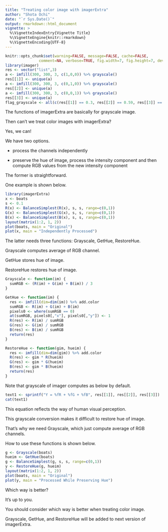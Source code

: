 ```yaml
---
title: "Treating color image with imagerExtra"
author: "Shota Ochi"
date: "`r Sys.Date()`"
output: rmarkdown::html_document
vignette: >
  %\VignetteIndexEntry{Vignette Title}
  %\VignetteEngine{knitr::rmarkdown}
  %\VignetteEncoding{UTF-8}
---
```


```r
knitr::opts_chunk$set(warning=FALSE, message=FALSE, cache=FALSE, 
               comment=NA, verbose=TRUE, fig.width=7, fig.height=7, dev='jpeg',dev.args=list(quality=50))
library(imager)
res <- vector("list",3)
a <- imfill(300, 300, 3, c(1,0,0)) %>% grayscale()
res[[1]] <- unique(a)
a <- imfill(300, 300, 3, c(0,1,0)) %>% grayscale()
res[[2]] <- unique(a)
a <- imfill(300, 300, 3, c(0,0,1)) %>% grayscale()
res[[3]] <- unique(a)
flag_grayscale <- all(c(res[[1]] == 0.3, res[[2]] == 0.59, res[[3]] == 0.11))			   
```

The functions of imagerExtra are basically for grayscale image.


Then can't we treat color images with imagerExtra?


Yes, we can!


We have two options.


* process the channels independently


* preserve the hue of image, process the intensity component and then compute RGB values from the new intensity component


The former is straightforward.

One example is shown below.


```r
library(imagerExtra)
x <- boats
s <- 0.1
R(x) <- BalanceSimplest(R(x), s, s, range=c(0,1))
G(x) <- BalanceSimplest(G(x), s, s, range=c(0,1))
B(x) <- BalanceSimplest(B(x), s, s, range=c(0,1))
layout(matrix(1:2, 1, 2))
plot(boats, main = "Original")
plot(x, main = "Independently Processed")
```
  

The latter needs three functions: Grayscale, GetHue, RestoreHue.


Grayscale computes average of RGB channel.


GetHue stores hue of image.


RestoreHue restores hue of image.


```r
Grayscale <- function(im) {
  sumRGB <- (R(im) + G(im) + B(im)) / 3
}

GetHue <- function(im) {
  res <- imfill(dim=dim(im)) %>% add.color
  sumRGB <- R(im) + G(im) + B(im)
  pixels0 <- where(sumRGB == 0)
  at(sumRGB, pixels0[,"x"], pixels0[,"y"]) <- 1
  R(res) <- R(im) / sumRGB
  G(res) <- G(im) / sumRGB
  B(res) <- B(im) / sumRGB
  return(res)
}

RestoreHue <- function(gim, hueim) {
  res <- imfill(dim=dim(gim)) %>% add.color
  R(res) <- gim * R(hueim)
  G(res) <- gim * G(hueim)
  B(res) <- gim * B(hueim)
  return(res)
}
```


Note that grayscale of imager computes as below by default.


```r
text1 <- sprintf("Y = %fR + %fG + %fB", res[[1]], res[[2]], res[[3]])
cat(text1)
```


This equation reflects the way of human visual perception.


This grayscale conversion makes it difficult to restore hue of image.


That's why we need Grayscale, which just compute average of RGB channels.


How to use these functions is shown below.


```r
g <- Grayscale(boats)
hueim <- GetHue(boats)
g <- BalanceSimplest(g, s, s, range=c(0,1))
y <- RestoreHue(g, hueim)
layout(matrix(1:2, 1, 2))
plot(boats, main = "Original")
plot(y, main = "Processed While Preserving Hue")
```

Which way is better?


It's up to you.


You should consider which way is better when treating color image.


Grayscale, GetHue, and RestoreHue will be added to next version of imagerExtra.